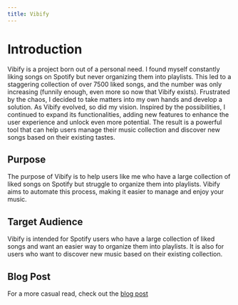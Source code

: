 ```yaml
---
title: Vibify
---
```


# Introduction

Vibify is a project born out of a personal need. I found myself constantly liking songs on Spotify but never organizing them into playlists. This led to a staggering collection of over 7500 liked songs, and the number was only increasing (funnily enough, even more so now that Vibify exists). Frustrated by the chaos, I decided to take matters into my own hands and develop a solution. As Vibify evolved, so did my vision. Inspired by the possibilities, I continued to expand its functionalities, adding new features to enhance the user experience and unlock even more potential. The result is a powerful tool that can help users manage their music collection and discover new songs based on their existing tastes.

## Purpose

The purpose of Vibify is to help users like me who have a large collection of liked songs on Spotify but struggle to organize them into playlists. Vibify aims to automate this process, making it easier to manage and enjoy your music.

## Target Audience

Vibify is intended for Spotify users who have a large collection of liked songs and want an easier way to organize them into playlists. It is also for users who want to discover new music based on their existing collection.

## Blog Post

For a more casual read, check out the [blog post](https://justinjongstra.nl/blog/post-1)